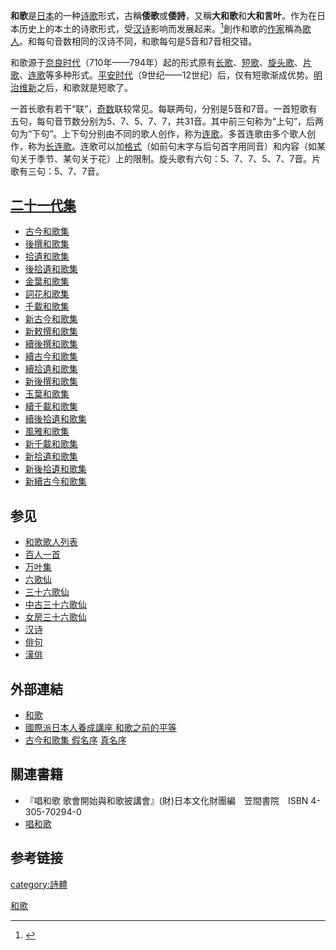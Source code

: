 {{japanese
| japanese=和歌
| kana=わか
| romaji=Waka
}}
'''和歌'''是[[日本|日本]]的一种[[诗歌|诗歌]]形式，古稱'''倭歌'''或'''倭詩'''，又稱'''大和歌'''和'''大和言叶'''。作为在日本历史上的本土的诗歌形式，受[[汉诗|汉诗]]影响而发展起来。<ref>{{Cite web|url=http://www.bbtpress.com/homepagebook/1325/a05.htm|title=从汉诗到和歌的展开|author=广西师范大学出版社|date=|publisher=广西师范大学出版社|language=zh-hans|accessdate=2013-07-17|quote=|deadurl=yes|archiveurl=https://web.archive.org/web/20140901125132/http://www.bbtpress.com/homepagebook/1325/a05.htm|archivedate=2014-09-01}}</ref>創作和歌的[[作家|作家]]稱為[[歌人|歌人]]。和每句音数相同的汉诗不同，和歌每句是5音和7音相交错。

和歌源于[[奈良时代|奈良时代]]（710年——794年）起的形式原有[[长歌|长歌]]、[[短歌|短歌]]、[[旋头歌|旋头歌]]、[[片歌|片歌]]、[[连歌|连歌]]等多种形式。[[平安时代|平安时代]]（9世纪——12世纪）后，仅有短歌渐成优势。[[明治维新|明治维新]]之后，和歌就是短歌了。

一首长歌有若干“联”，[[奇数|奇数]]联较常见。每联两句，分别是5音和7音。一首短歌有五句，每句音节数分别为5、7、5、7、7，共31音。其中前三句称为“上句”，后两句为“下句”。上下句分别由不同的歌人创作，称为[[连歌|连歌]]。多首连歌由多个歌人创作，称为[[长连歌|长连歌]]。连歌可以加[[格式|格式]]（如前句末字与后句首字用同音）和内容（如某句关于季节、某句关于花）上的限制。旋头歌有六句：5、7、7、5、7、7音。片歌有三句：5、7、7音。

==[[二十一代集|二十一代集]]==
*[[古今和歌集|古今和歌集]]
*[[後撰和歌集|後撰和歌集]]
*[[拾遺和歌集|拾遺和歌集]]
*[[後拾遺和歌集|後拾遺和歌集]]
*[[金葉和歌集|金葉和歌集]]
*[[詞花和歌集|詞花和歌集]]
*[[千載和歌集|千載和歌集]]
*[[新古今和歌集|新古今和歌集]]
*[[新敕撰和歌集|新敕撰和歌集]]
*[[續後撰和歌集|續後撰和歌集]]
*[[續古今和歌集|續古今和歌集]]
*[[續拾遺和歌集|續拾遺和歌集]]
*[[新後撰和歌集|新後撰和歌集]]
*[[玉葉和歌集|玉葉和歌集]]
*[[續千載和歌集|續千載和歌集]]
*[[續後拾遺和歌集|續後拾遺和歌集]]
*[[風雅和歌集|風雅和歌集]]
*[[新千載和歌集|新千載和歌集]]
*[[新拾遺和歌集|新拾遺和歌集]]
*[[新後拾遺和歌集|新後拾遺和歌集]]
*[[新續古今和歌集|新續古今和歌集]]

==参见==
*[[和歌歌人列表|和歌歌人列表]]
*[[百人一首|百人一首]]
*[[万叶集|万叶集]]
*[[六歌仙|六歌仙]]
*[[三十六歌仙|三十六歌仙]]
*[[中古三十六歌仙|中古三十六歌仙]]
*[[女房三十六歌仙|女房三十六歌仙]]
*[[汉诗|汉诗]]
*[[俳句|俳句]]
*[[漢俳|漢俳]]

==外部連結==
*[http://www.asahi-net.or.jp/~sg2h-ymst/yamatouta/index.html 和歌]{{Wayback|url=http://www.asahi-net.or.jp/~sg2h-ymst/yamatouta/index.html |date=20201014043802 }}
*[http://www2s.biglobe.ne.jp/~nippon/jogbd_h10_1/jog023.html 國際派日本人養成講座 和歌之前的平等]{{Wayback|url=http://www2s.biglobe.ne.jp/~nippon/jogbd_h10_1/jog023.html |date=20130511113311 }}
*[https://web.archive.org/web/20060616012757/http://applepig.idv.tw/kuon/furu/text/waka/kokin/kanajo.htm 古今和歌集 假名序] [https://web.archive.org/web/20070701190225/http://applepig.idv.tw/kuon/furu/text/waka/kokin/manajo.htm 真名序]

== 關連書籍 ==
*『唱和歌 歌會開始與和歌披講會』(財)日本文化財團編　笠間書院　ISBN 4-305-70294-0
*[https://web.archive.org/web/20070921232258/http://www1.ocn.ne.jp/~ncc/waka_book/info.html 唱和歌]

== 参考链接 ==
{{reflist}}
<!-- '''zh:和歌''' -->

{{日本的传统艺能}}
{{Authority control}}
[[Category:和歌|]]
[[category:詩體|category:詩體]]